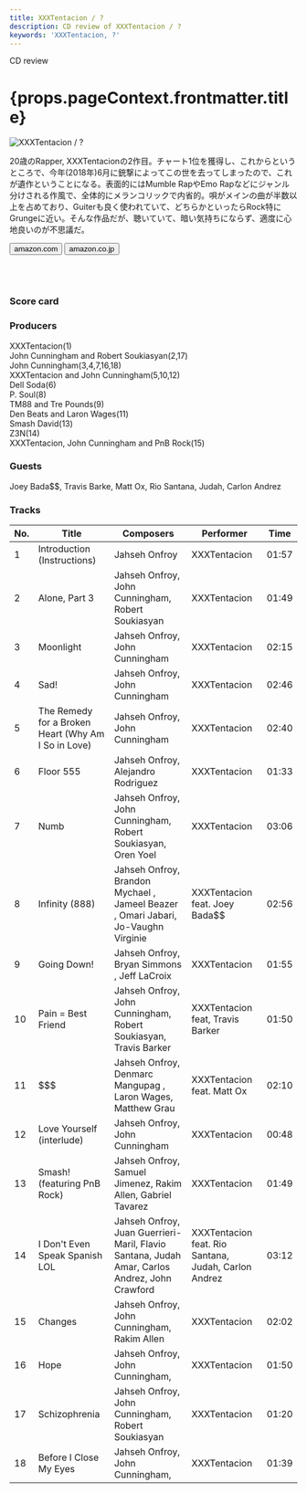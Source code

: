```yaml
---
title: XXXTentacion / ?
description: CD review of XXXTentacion / ?
keywords: 'XXXTentacion, ?'
---
```




<p className="largeP">CD review</p>
<h1 className="h1--no--margin">{props.pageContext.frontmatter.title}</h1>

<Row  className="image-card-group">
	<Column colMd={"4"} colLg={"4"} noGutterMdLeft="">
       <ImageCard>

![XXXTentacion / ?](../../images/cd/xxxtentacion1L.jpg) 

</ImageCard>
	</Column>
	<Column colMd={"8"} colLg={"8"} noGutterMdLeft="">
	<p>
	20歳のRapper, XXXTentacionの2作目。チャート1位を獲得し、これからというところで、今年(2018年)6月に銃撃によってこの世を去ってしまったので、これが遺作ということになる。表面的にはMumble RapやEmo Rapなどにジャンル分けされる作風で、全体的にメランコリックで内省的。唄がメインの曲が半数以上を占めており、Guiterも良く使われていて、どちらかといったらRock特にGrungeに近い。そんな作品だが、聴いていて、暗い気持ちにならず、適度に心地良いのが不思議だ。
	</p>
	<div>
	  <Button href="https://amzn.to/38vewIZ" kind="primary" size="small" renderIcon={ArrowUpRight24}>
      amazon.com
    </Button>
	  <Button href="https://amzn.to/2VSdEZN" kind="secondary" size="small" renderIcon={ArrowUpRight24}>
      amazon.co.jp
    </Button>
	</div>
	<a href="https://geo.music.apple.com/us/album/1359292515?mt=1&app=music&ls=1&at=11lcug" style="display:inline-block;overflow:hidden;background:url(https://linkmaker.itunes.apple.com/ja-jp/lockup.svg?releaseDate=2018-03-16T00:00:00Z&kind=album&bubble=apple_music&style=mono-black) no-repeat;width:180px;height:45px;"></a>
	<a href="https://geo.music.apple.com/us/album/1359292515?app=itunes&at=11lcug" style="display:inline-block;overflow:hidden;background:url(https://linkmaker.itunes.apple.com/ja-jp/badge-lrg.svg?releaseDate=2018-03-16T00:00:00Z&kind=album&bubble=itunes_music) no-repeat;width:140px;height:45px;"></a>
	</Column>
</Row>
<Row >
	<Column colMd={"4"} colLg={"4"} noGutterMdLeft="">
		<div>
  		<h3>Score card</h3>
			<SliderJS1 value="3" />
  		<SliderJS2 value="1" />
			<SliderJS3 value="2" />
  		<SliderJS4 value="8" />
		</div>
	</Column>
	<Column colMd={"8"} colLg={"8"} noGutterMdLeft="">
		<div>
			<h3>Producers</h3>
			<p>
				XXXTentacion(1)
				<br/>John Cunningham and Robert Soukiasyan(2,17)
				<br/>John Cunningham(3,4,7,16,18)
				<br/>XXXTentacion and John Cunningham(5,10,12)
				<br/>Dell Soda(6)
				<br/>P. Soul(8)
				<br/>TM88 and Tre Pounds(9)
				<br/>Den Beats and Laron Wages(11)
				<br/>Smash David(13)
				<br/>Z3N(14)
				<br/>XXXTentacion, John Cunningham and PnB Rock(15)
			</p>
			<h3>Guests</h3>
			<p>
				Joey Bada$$, Travis Barke, Matt Ox, Rio Santana, Judah, Carlon Andrez
			</p>
		</div>
	</Column>
</Row>

<h3>Tracks</h3>

|	No. |	 Title                                              |	 Composers                                                                                   	|	 Performer                                           |Time	 |
| --- |	--------------------------------------------------- |	--------------------------------------------------------------------------------------------- |	---------------------------------------------------- | ----- |
|	1	  |	Introduction (Instructions)                        	| Jahseh Onfroy                                                                                	|	XXXTentacion                                         | 01:57 |
|	2	  |	Alone, Part 3                                      	| Jahseh Onfroy, John Cunningham, Robert Soukiasyan                                            	|	XXXTentacion                                         | 01:49 |
|	3	  |	Moonlight                                          	| Jahseh Onfroy, John Cunningham                                                               	|	XXXTentacion                                         | 02:15 |
|	4	  |	Sad!                                               	| Jahseh Onfroy, John Cunningham                                                               	|	XXXTentacion                                         | 02:46 |
|	5	  |	The Remedy for a Broken Heart (Why Am I So in Love)	| Jahseh Onfroy, John Cunningham                                                               	|	XXXTentacion                                         | 02:40 |
|	6	  |	Floor 555                                          	| Jahseh Onfroy, Alejandro Rodriguez                                                           	|	XXXTentacion                                         | 01:33 |
|	7	  |	Numb                                               	| Jahseh Onfroy, John Cunningham, Robert Soukiasyan, Oren Yoel                                 	|	XXXTentacion                                         | 03:06 |
|	8	  |	Infinity (888)                                     	| Jahseh Onfroy, Brandon Mychael , Jameel Beazer , Omari Jabari, Jo-Vaughn Virginie            	|	XXXTentacion feat. Joey Bada$$                       | 02:56 |
|	9	  |	Going Down!                                        	| Jahseh Onfroy, Bryan Simmons , Jeff LaCroix                                                  	|	XXXTentacion                                         | 01:55 |
|	10	|	Pain = Best Friend                                 	| Jahseh Onfroy, John Cunningham, Robert Soukiasyan, Travis Barker                             	|	XXXTentacion feat, Travis Barker                     | 01:50 |
|	11	|	$$$                                                	| Jahseh Onfroy, Denmarc Mangupag , Laron Wages, Matthew Grau                                  	|	XXXTentacion feat. Matt Ox                           | 02:10 |
|	12	|	Love Yourself (interlude)                          	| Jahseh Onfroy, John Cunningham                                                               	|	XXXTentacion                                         | 00:48 |
|	13	|	Smash! (featuring PnB Rock)                        	| Jahseh Onfroy, Samuel Jimenez, Rakim Allen, Gabriel Tavarez                                  	|	XXXTentacion                                         | 01:49 |
|	14	|	I Don't Even  Speak Spanish LOL                    	| Jahseh Onfroy, Juan Guerrieri-Maril, Flavio Santana, Judah Amar, Carlos Andrez, John Crawford	|	XXXTentacion feat. Rio Santana, Judah, Carlon Andrez | 03:12 |
|	15	|	Changes                                            	| Jahseh Onfroy, John Cunningham, Rakim Allen                                                  	|	XXXTentacion                                         | 02:02 |
|	16	|	Hope                                               	| Jahseh Onfroy, John Cunningham,                                                              	|	XXXTentacion                                         | 01:50 |
|	17	|	Schizophrenia                                      	| Jahseh Onfroy, John Cunningham, Robert Soukiasyan                                            	|	XXXTentacion                                         | 01:20 |
|	18	|	Before I Close My Eyes                             	| Jahseh Onfroy, John Cunningham,                                                              	|	XXXTentacion                                         | 01:39 |

